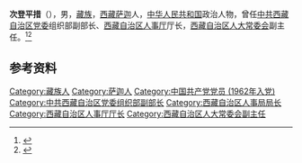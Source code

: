 '''次登平措'''（{{bd|1944年|10月|2008年|4月4日}}），男，[[藏族|藏族]]，[[西藏|西藏]][[萨迦县|萨迦]]人，[[中华人民共和国|中华人民共和国]]政治人物，曾任[[中共西藏自治区党委|中共西藏自治区党委]]组织部副部长、[[西藏自治区人事厅|西藏自治区人事厅]]厅长，[[西藏自治区人大常委会|西藏自治区人大常委会]]副主任。<ref>{{Cite web|title=西藏人大常委会原副主任次登平措逝世|url=http://news.sina.com.cn/c/2008-04-08/080115310829.shtml|accessdate=2020-08-16|work=西藏日报|archive-date=2008-04-12|archive-url=https://web.archive.org/web/20080412112853/http://news.sina.com.cn/c/2008-04-08/080115310829.shtml|dead-url=no}}</ref><ref>{{Cite book|title=中华人民共和国职官志|author=何虎生, 李耀东, 向常福主编|publisher=中国社会出版社|year=2003|isbn=9787800883934|location=北京|pages=}}</ref>

== 参考资料 ==
{{reflist}}

{{中国人物小作品}}

{{Authority control}}
{{DEFAULTSORT:}}
[[Category:藏族人|Category:藏族人]]
[[Category:萨迦人|Category:萨迦人]]
[[Category:中国共产党党员_(1962年入党)|Category:中国共产党党员 (1962年入党)]]
[[Category:中共西藏自治区党委组织部副部长|Category:中共西藏自治区党委组织部副部长]]
[[Category:西藏自治区人事局局长|Category:西藏自治区人事局局长]]
[[Category:西藏自治区人事厅厅长|Category:西藏自治区人事厅厅长]]
[[Category:西藏自治区人大常委会副主任|Category:西藏自治区人大常委会副主任]]